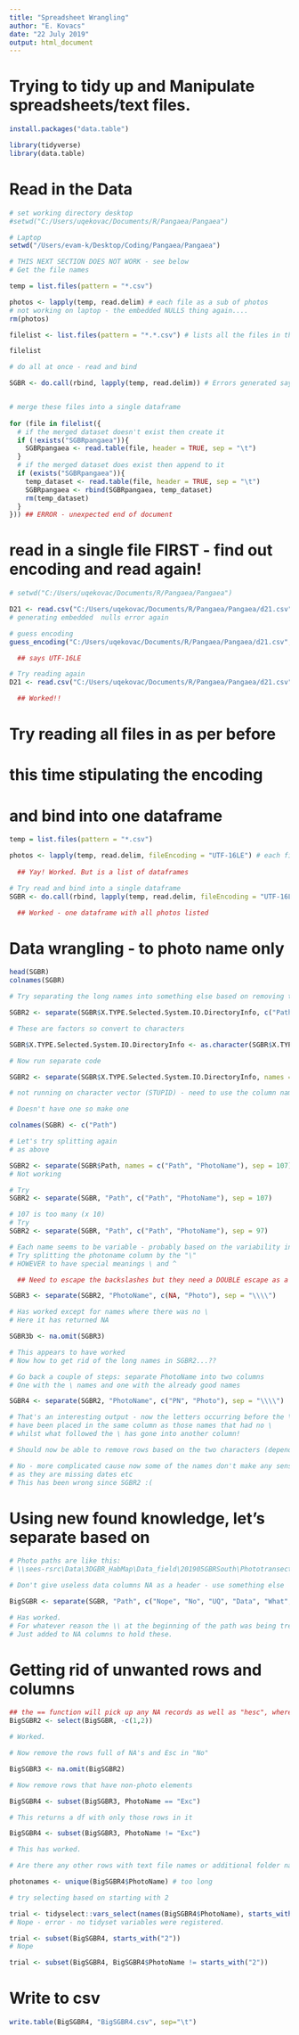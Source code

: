 ```yaml
---
title: "Spreadsheet Wrangling"
author: "E. Kovacs"
date: "22 July 2019"
output: html_document
---
```


# Trying to tidy up and Manipulate spreadsheets/text files.

```r
install.packages("data.table")

library(tidyverse)
library(data.table)

```

# Read in the Data 

```r

# set working directory desktop
#setwd("C:/Users/uqekovac/Documents/R/Pangaea/Pangaea")

# Laptop
setwd("/Users/evam-k/Desktop/Coding/Pangaea/Pangaea")

# THIS NEXT SECTION DOES NOT WORK - see below
# Get the file names

temp = list.files(pattern = "*.csv") 

photos <- lapply(temp, read.delim) # each file as a sub of photos
# not working on laptop - the embedded NULLS thing again....
rm(photos)

filelist <- list.files(pattern = "*.*.csv") # lists all the files in the directory

filelist

# do all at once - read and bind

SGBR <- do.call(rbind, lapply(temp, read.delim)) # Errors generated saying line "x" appears to contain embedded nulls


# merge these files into a single dataframe
 
for (file in filelist({
  # if the merged dataset doesn't exist then create it
  if (!exists("SGBRpangaea")){
    SGBRpangaea <- read.table(file, header = TRUE, sep = "\t")
  }
  # if the merged dataset does exist then append to it
  if (exists("SGBRpangaea")){
    temp_dataset <- read.table(file, header = TRUE, sep = "\t")
    SGBRpangaea <- rbind(SGBRpangaea, temp_dataset)
    rm(temp_dataset)
  }
})) ## ERROR - unexpected end of document

```

# read in a single file FIRST - find out encoding and read again!

```r

# setwd("C:/Users/uqekovac/Documents/R/Pangaea/Pangaea")

D21 <- read.csv("C:/Users/uqekovac/Documents/R/Pangaea/Pangaea/d21.csv") 
# generating embedded  nulls error again

# guess encoding
guess_encoding("C:/Users/uqekovac/Documents/R/Pangaea/Pangaea/d21.csv", n_max = 1000)

  ## says UTF-16LE

# Try reading again
D21 <- read.csv("C:/Users/uqekovac/Documents/R/Pangaea/Pangaea/d21.csv", fileEncoding = "UTF-16LE") 

  ## Worked!!


```

# Try reading all files in as per before
# this time stipulating the encoding
# and bind into one dataframe

```r

temp = list.files(pattern = "*.csv") 

photos <- lapply(temp, read.delim, fileEncoding = "UTF-16LE") # each file as a sub of photos 
  
  ## Yay! Worked. But is a list of dataframes

# Try read and bind into a single dataframe
SGBR <- do.call(rbind, lapply(temp, read.delim, fileEncoding = "UTF-16LE"))

  ## Worked - one dataframe with all photos listed

```

# Data wrangling - to photo name only

```r

head(SGBR)
colnames(SGBR)

# Try separating the long names into something else based on removing the first 107 characters

SGBR2 <- separate(SGBR$X.TYPE.Selected.System.IO.DirectoryInfo, c("Path", "PhotoName"), sep = 107)

# These are factors so convert to characters

SGBR$X.TYPE.Selected.System.IO.DirectoryInfo <- as.character(SGBR$X.TYPE.Selected.System.IO.DirectoryInfo)

# Now run separate code

SGBR2 <- separate(SGBR$X.TYPE.Selected.System.IO.DirectoryInfo, names = c("Path", "PhotoName"), sep = 107)

# not running on character vector (STUPID) - need to use the column name

# Doesn't have one so make one

colnames(SGBR) <- c("Path")

# Let's try splitting again
# as above

SGBR2 <- separate(SGBR$Path, names = c("Path", "PhotoName"), sep = 107)
# Not working

# Try 
SGBR2 <- separate(SGBR, "Path", c("Path", "PhotoName"), sep = 107)

# 107 is too many (x 10)
# Try
SGBR2 <- separate(SGBR, "Path", c("Path", "PhotoName"), sep = 97)

# Each name seems to be variable - probably based on the variability in the path string
# Try splitting the photoname column by the "\"
# HOWEVER to have special meanings \ and ^

  ## Need to escape the backslashes but they need a DOUBLE escape as a backslash is an escape :/

SGBR3 <- separate(SGBR2, "PhotoName", c(NA, "Photo"), sep = "\\\\")

# Has worked except for names where there was no \ 
# Here it has returned NA

SGBR3b <- na.omit(SGBR3)

# This appears to have worked
# Now how to get rid of the long names in SGBR2...??

# Go back a couple of steps: separate PhotoName into two columns
# One with the \ names and one with the already good names

SGBR4 <- separate(SGBR2, "PhotoName", c("PN", "Photo"), sep = "\\\\")

# That's an interesting output - now the letters occurring before the \
# have been placed in the same column as those names that had no \
# whilst what followed the \ has gone into another column!

# Should now be able to remove rows based on the two characters (depending on how many there are...)

# No - more complicated cause now some of the names don't make any sense
# as they are missing dates etc
# This has been wrong since SGBR2 :( 

```

# Using new found knowledge, let's separate based on \

```r

# Photo paths are like this:
# \\sees-rsrc\Data\3DGBR_HabMap\Data_field\201905GBRSouth\Phototransects\20190601\DiveCorrectLinks\20190601_Showe_D3 (1).jpg"

# Don't give useless data columns NA as a header - use something else

BigSGBR <- separate(SGBR, "Path", c("Nope", "No", "UQ", "Data", "What", "Where", "When", "How", "Date", "Folder", "PhotoName"), sep = "\\\\")

# Has worked.
# For whatever reason the \\ at the beginning of the path was being treated as two columns.
# Just added to NA columns to hold these.

```

# Getting rid of unwanted rows and columns

```r

## the == function will pick up any NA records as well as "hesc", whereas %in% won't
BigSGBR2 <- select(BigSGBR, -c(1,2))

# Worked.

# Now remove the rows full of NA's and Esc in "No"

BigSGBR3 <- na.omit(BigSGBR2)

# Now remove rows that have non-photo elements

BigSGBR4 <- subset(BigSGBR3, PhotoName == "Exc")

# This returns a df with only those rows in it

BigSGBR4 <- subset(BigSGBR3, PhotoName != "Exc")

# This has worked.

# Are there any other rows with text file names or additional folder names??

photonames <- unique(BigSGBR4$PhotoName) # too long

# try selecting based on starting with 2

trial <- tidyselect::vars_select(names(BigSGBR4$PhotoName), starts_with('2', ignore.case = TRUE)) 
# Nope - error - no tidyset variables were registered.

trial <- subset(BigSGBR4, starts_with("2"))
# Nope

trial <- subset(BigSGBR4, BigSGBR4$PhotoName != starts_with("2"))

```
# Write to csv
```r

write.table(BigSGBR4, "BigSGBR4.csv", sep="\t")

```

